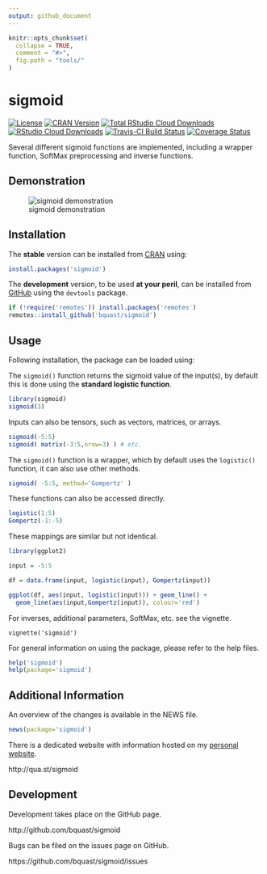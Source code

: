 ```yaml
---
output: github_document
---
```


<!-- README.md is generated from README.Rmd. Please edit that file -->

```r
knitr::opts_chunk$set(
  collapse = TRUE,
  comment = "#>",
  fig.path = "tools/"
)
```

sigmoid
=======
[![License](http://img.shields.io/badge/license-GPLv3-brightgreen.svg)](http://www.gnu.org/licenses/gpl-3.0.html)
[![CRAN Version](http://www.r-pkg.org/badges/version/sigmoid)](https://cran.r-project.org/package=sigmoid)
[![Total RStudio Cloud Downloads](http://cranlogs.r-pkg.org/badges/grand-total/sigmoid?color=brightgreen)](https://cran.r-project.org/package=sigmoid)
[![RStudio Cloud Downloads](http://cranlogs.r-pkg.org/badges/sigmoid?color=brightgreen)](https://cran.r-project.org/package=sigmoid)
[![Travis-CI Build Status](https://travis-ci.org/bquast/sigmoid.svg?branch=master)](https://travis-ci.org/bquast/sigmoid)
[![Coverage Status](https://coveralls.io/repos/github/bquast/sigmoid/badge.svg?branch=master)](https://coveralls.io/github/bquast/sigmoid?branch=master)

Several different sigmoid functions are implemented, including a wrapper function, SoftMax preprocessing and inverse functions.

Demonstration
---------------
![sigmoid demonstration](https://github.com/bquast/R-demo-GIFs/blob/master/sigmoid.gif)

Installation
------------
The **stable** version can be installed from [CRAN](https://cran.r-project.org/package=sigmoid) using:

```r
install.packages('sigmoid')
```

The **development** version, to be used **at your peril**, can be installed from [GitHub](http://github.com/bquast/sigmoid) using the `devtools` package.

```r
if (!require('remotes')) install.packages('remotes')
remotes::install_github('bquast/sigmoid')
```


Usage
-------------

Following installation, the package can be loaded using:

The `sigmoid()` function returns the sigmoid value of the input(s), by default this is done using the **standard logistic function**.

```r
library(sigmoid)
sigmoid(3)
```

Inputs can also be tensors, such as vectors, matrices, or arrays.

```r
sigmoid(-5:5)
sigmoid( matrix(-3:5,nrow=3) ) # etc.
```

The `sigmoid()` function is a wrapper, which by default uses the `logistic()` function, it can also use other methods.

```r
sigmoid( -5:5, method='Gompertz' )
```

These functions can also be accessed directly.

```r
logistic(1:5)
Gompertz(-1:-5)
```

These mappings are similar but not identical.

```r
library(ggplot2)

input = -5:5

df = data.frame(input, logistic(input), Gompertz(input))

ggplot(df, aes(input, logistic(input))) + geom_line() +
  geom_line(aes(input,Gompertz(input)), colour='red')
```

For inverses, additional parameters, SoftMax, etc. see the vignette.

```
vignette('sigmoid')
```

For general information on using the package, please refer to the help files.

```r
help('sigmoid')
help(package='sigmoid')
```

Additional Information
-----------------------

An overview of the changes is available in the NEWS file.

```r
news(package='sigmoid')
```

There is a dedicated website with information hosted on my [personal website](http://qua.st/).

http://qua.st/sigmoid


Development
-------------
Development takes place on the GitHub page.

http://github.com/bquast/sigmoid

Bugs can be filed on the issues page on GitHub.

https://github.com/bquast/sigmoid/issues
